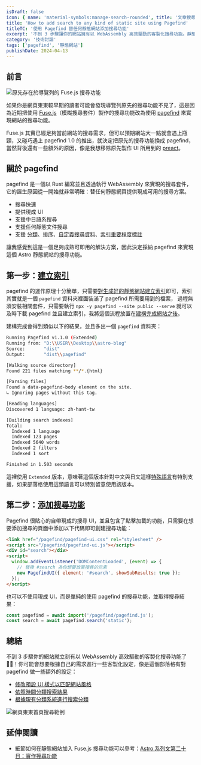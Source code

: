```yaml
---
isDraft: false
icon: { name: 'material-symbols:manage-search-rounded', title: '文章搜尋符號' }
title: 'How to add search to any kind of static site using Pagefind'
titleTC: '使用 Pagefind 替任何靜態網站添加搜尋功能'
excerpt: '不到 3 步驟讓你的網站擁有以 WebAssembly 高效驅動的客製化搜尋功能。靜態網站像是部落格、文件、個人網站、公司網站……等這類閱讀體驗為主的網站通常都有搜尋內容的需求，恰逢 Pagefind 1.0 的推出我把原先自製的 fuse.js 搜尋功能換成 Pagefind，這篇文章將分享如何在任何靜態網站上加入搜尋功能。'
category: '技術討論'
tags: ['pagefind', '靜態網站']
publishDate: 2024-04-13
---
```


## 前言

![原先存在於導覽列的 Fuse.js 搜尋功能](./fuse-search.webp '原先存在於導覽列的 Fuse.js 搜尋功能')

如果你是網頁東東較早期的讀者可能會發現導覽列原先的搜尋功能不見了，這是因為近期把使用 [Fuse.js](https://www.fusejs.io/)（模糊搜尋套件）製作的搜尋功能改為使用 [pagefind](https://pagefind.app/) 來實現網站的搜尋功能。

Fuse.js 其實已經足夠當前網站的搜尋需求，但可以預期網站大一點就會遇上瓶頸，又碰巧遇上 pagefind 1.0 的推出，就決定把原先的搜尋功能換成 pagefind，當然背後還有一些額外的原因，像是我想移除原先製作 UI 所用到的 [preact](https://preactjs.com/)。

## 關於 pagefind

pagefind 是一個以 Rust 編寫並且透過執行 WebAssembly 來實現的搜尋套件，它的誕生原因從一開始就非常明確：替任何靜態網頁提供現成可用的搜尋方案。

- 搜尋快速
- 提供現成 UI
- 支援中日語系搜尋
- 支援任何靜態文件搜尋
- 支援 [分類](https://pagefind.app/docs/filtering/)、[排序](https://pagefind.app/docs/sorts/)、[自定義搜尋資料](https://pagefind.app/docs/metadata/)、[索引重要程度標註](https://pagefind.app/docs/weighting/)

讓我感覺到這是一個足夠成熟可即用的解決方案，因此決定採納 pagefind 來實現這個 Astro 靜態網站的搜尋功能。

## 第一步：[建立索引](https://pagefind.app/docs/running-pagefind/)

pagefind 的運作原理十分簡單，只需要[對生成好的靜態網站建立索引](https://pagefind.app/docs/running-pagefind/)即可，索引其實就是一個 `pagefind` 資料夾裡面裝滿了 pagefind 所需要用到的檔案，
過程無須安裝相關套件，只需要執行 `npx -y pagefind --site public --serve` 就可以及時下載 pagefind 並且建立索引，我將這個流程放置在[建構完成網站之後](https://github.com/riceball-tw/web-dong-blog/blob/e599c15cb93ce08cb5cbbc1a51291ea39b1d35f1/package.json#L9)。

建構完成會得到類似以下的結果，並且多出一個 `pagefind` 資料夾：

```bash
Running Pagefind v1.1.0 (Extended)
Running from: "D:\\USER\\Desktop\\astro-blog"
Source:       "dist"
Output:       "dist\\pagefind"

[Walking source directory]
Found 221 files matching **/*.{html}

[Parsing files]
Found a data-pagefind-body element on the site.
↳ Ignoring pages without this tag.

[Reading languages]
Discovered 1 language: zh-hant-tw

[Building search indexes]
Total:
  Indexed 1 language
  Indexed 123 pages
  Indexed 5640 words
  Indexed 2 filters
  Indexed 1 sort

Finished in 1.503 seconds
```

這裡使用 `Extended` 版本，意味著這個版本針對中文與日文這樣[特殊語言](https://pagefind.app/docs/multilingual/#specialized-languages)有特別支援，如果部落格使用這類語言可以特別留意使用該版本。

## 第二步：[添加搜尋功能](https://pagefind.app/docs/)

Pagefind 很貼心的自帶現成的搜尋 UI，並且包含了點擊加載的功能，只需要在想要添加搜尋的頁面中添加以下代碼即可創建搜尋功能：

```html
<link href="/pagefind/pagefind-ui.css" rel="stylesheet" />
<script src="/pagefind/pagefind-ui.js"></script>
<div id="search"></div>
<script>
  window.addEventListener('DOMContentLoaded', (event) => {
    // 替換 #search 為你想要放置搜尋的元素
    new PagefindUI({ element: '#search', showSubResults: true });
  });
</script>
```

也可以不使用現成 UI，而是單純的使用 pagefind 的搜尋功能，並取得搜尋結果：

```javascript
const pagefind = await import('/pagefind/pagefind.js');
const search = await pagefind.search('static');
```

## 總結

不到 3 步驟你的網站就立刻有以 WebAssembly 高效驅動的客製化搜尋功能了 🙌🏻！你可能會想要根據自己的需求進行一些客製化設定，像是這個部落格有對 pagefind 做一些額外的設定：

- [修改預設 UI 樣式以匹配網站風格](https://pagefind.app/docs/ui-usage/#customising-the-styles)
- [依照時間分類搜索結果](https://pagefind.app/docs/sorts/)
- [根據現有分類系統進行搜索分類](https://pagefind.app/docs/filtering/)

![網頁東東首頁搜尋範例](./webdong-homepage.webp)

## 延伸閱讀

- 細節如何在靜態網站加入 Fuse.js 搜尋功能可以參考：[Astro 系列文第二十日：實作搜尋功能](http://localhost:4321/post/astro-search-functionality/)
